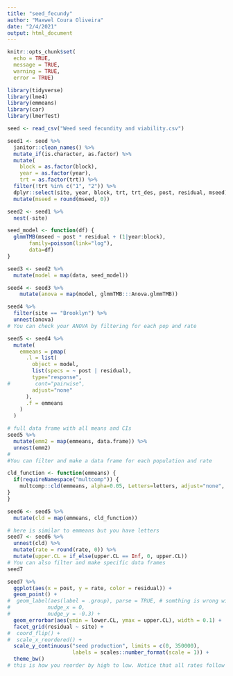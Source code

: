 ```yaml
---
title: "seed_fecundy"
author: "Maxwel Coura Oliveira"
date: "2/4/2021"
output: html_document
---
```



```r
knitr::opts_chunk$set(
  echo = TRUE,
  message = TRUE,
  warning = TRUE,
  error = TRUE)
```


```r
library(tidyverse)
library(lme4)
library(emmeans)
library(car)
library(lmerTest)
```


```r
seed <- read_csv("Weed seed fecundity and viability.csv") 
```



```r
seed1 <- seed %>% 
  janitor::clean_names() %>% 
  mutate_if(is.character, as.factor) %>% 
  mutate(
    block = as.factor(block),
    year = as.factor(year),
    trt = as.factor(trt)) %>% 
  filter(!trt %in% c("1", "2")) %>% 
  dplyr::select(site, year, block, trt, trt_des, post, residual, mseed) %>% 
  mutate(mseed = round(mseed, 0))
```

```r
seed2 <- seed1 %>% 
  nest(-site)
```



```r
seed_model <- function(df) {
  glmmTMB(mseed ~ post * residual + (1|year:block), 
       family=poisson(link="log"),
       data=df)
}
```


```r
seed3 <- seed2 %>% 
  mutate(model = map(data, seed_model))
```


```r
seed4 <- seed3 %>% 
    mutate(anova = map(model, glmmTMB:::Anova.glmmTMB))
```


```r
seed4 %>% 
  filter(site == "Brooklyn") %>% 
  unnest(anova)
# You can check your ANOVA by filtering for each pop and rate
```


```r
seed5 <- seed4 %>% 
  mutate(
    emmeans = pmap(
      .l = list(
        object = model, 
        list(specs = ~ post | residual),
        type="response",
#        cont="pairwise", 
        adjust="none"
      ),
      .f = emmeans
    )
  ) 
```


```r
# full data frame with all means and CIs 
seed5 %>% 
  mutate(emm2 = map(emmeans, data.frame)) %>% 
  unnest(emm2) 
#
#You can filter and make a data frame for each population and rate
```


```r
cld_function <- function(emmeans) {
  if(requireNamespace("multcomp")) {
    multcomp::cld(emmeans, alpha=0.05, Letters=letters, adjust="none", reversed = TRUE)
}
}
```


```r
seed6 <- seed5 %>% 
  mutate(cld = map(emmeans, cld_function))
```


```r
# here is similar to emmeans but you have letters
seed7 <- seed6 %>% 
  unnest(cld) %>% 
  mutate(rate = round(rate, 0)) %>% 
  mutate(upper.CL = if_else(upper.CL == Inf, 0, upper.CL))
# You can also filter and make specific data frames
seed7
```


```r
seed7 %>% 
  ggplot(aes(x = post, y = rate, color = residual)) +
  geom_point() +
#  geom_label(aes(label = .group), parse = TRUE, # somthing is wrong with geom_text
#            nudge_x = 0,
#            nudge_y = -0.3) +
  geom_errorbar(aes(ymin = lower.CL, ymax = upper.CL), width = 0.1) +
  facet_grid(residual ~ site) +
#  coord_flip() +
#  scale_x_reordered() +
  scale_y_continuous("seed production", limits = c(0, 350000),
                     labels = scales::number_format(scale = 1)) +
  theme_bw()
# this is how you reorder by high to low. Notice that all rates follow same pattern.
```